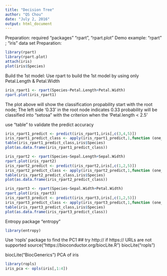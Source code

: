 ```yaml
---
title: "Decision Tree"
author: "QS Chou"
date: "July 2, 2016"
output: html_document
---
```

Preparation:
  required "packages" "rpart", "rpart.plot"
Demo example: "rpart" ; "iris" data set
Preparation:
```r
library(rpart)
library(rpart.plot)
attach(iris)
plot(iris$Species)
```

Build the 1st model: Use rpart to build the 1st model by using only Petal.Length & Petal.Width
```r
iris_rpart1 <- rpart(Species~Petal.Length+Petal.Width)
rpart.plot(iris_rpart1)

```

The plot above will show the classification propability start with the root node; 
The left side '0.33' in the root node indicates 0.33 probability will be classified into "setosa" with the criterion when the 'Petal.length < 2.5'  

use "table" to validate the predict accuracy
```r
iris_rpart1_predict <- predict(iris_rpart1,iris[,c(3,4,5)])
iris_rpart1_predict_class <- apply(iris_rpart1_predict,1,function (one_row) return (colnames(iris_rpart1_predict)[which(one_row == max(one_row))]))
table(iris_rpart1_predict_class,iris$Species)
plot(as.data.frame(iris_rpart1_predict_class))
```

```r
iris_rpart2 <- rpart(Species~Sepal.Length+Sepal.Width)
rpart.plot(iris_rpart2)
iris_rpart2_predict <- predict(iris_rpart2,iris[,c(1,2,5)])
iris_rpart2_predict_class <- apply(iris_rpart2_predict,1,function (one_row) return (colnames(iris_rpart2_predict)[which(one_row == max(one_row))]))
table(iris_rpart2_predict_class,iris$Species)
plot(as.data.frame(iris_rpart2_predict_class))

```

```r
iris_rpart3 <- rpart(Species~Sepal.Width+Petal.Width)
rpart.plot(iris_rpart3)
iris_rpart3_predict <- predict(iris_rpart3,iris[,c(1,2,5)])
iris_rpart3_predict_class <- apply(iris_rpart3_predict,1,function (one_row) return (colnames(iris_rpart3_predict)[which(one_row == max(one_row))]))
table(iris_rpart3_predict_class,iris$Species)
plot(as.data.frame(iris_rpart3_predict_class))
```

Entropy package "entropy"
```r
library(entropy)


```
Use 'ropls' package to find the PC1
## try http:// if https:// URLs are not supported
source("https://bioconductor.org/biocLite.R")
biocLite("ropls")

biocLite("BiocGenerics")
PCA of iris
```r
library(ropls)
iris_pca <- opls(iris[,1:4])
```
